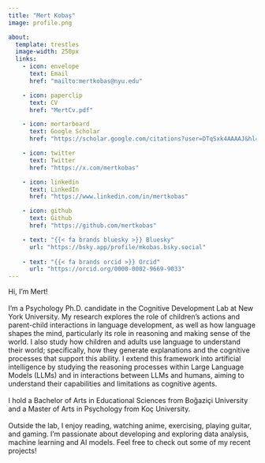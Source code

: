 ```yaml
---
title: "Mert Kobaş"
image: profile.png

about:
  template: trestles
  image-width: 250px
  links:
    - icon: envelope
      text: Email
      href: "mailto:mertkobas@nyu.edu"

    - icon: paperclip
      text: CV
      href: "MertCv.pdf"

    - icon: mortarboard
      text: Google Scholar
      href: "https://scholar.google.com/citations?user=DTqSxk4AAAAJ&hl=en&oi=ao"

    - icon: twitter
      text: Twitter
      href: "https://x.com/mertkobas"

    - icon: linkedin
      text: LinkedIn
      href: "https://www.linkedin.com/in/mertkobas"

    - icon: github
      text: Github
      href: "https://github.com/mertkobas"

    - text: "{{< fa brands bluesky >}} Bluesky"
      url: "https://bsky.app/profile/mkobas.bsky.social"
      
    - text: "{{< fa brands orcid >}} Orcid"
      url: "https://orcid.org/0000-0002-9669-9033"
---
```


Hi, I’m Mert!\
\
I'm a Psychology Ph.D. candidate in the Cognitive Development Lab at New York University. My research explores the role of children's actions and parent-child interactions in language development, as well as how language shapes the mind, particularly its role in reasoning and making sense of the world. I also study how children and adults use language to understand their world; specifically, how they generate explanations and the cognitive processes that support this ability. I extend this framework into artificial intelligence by studying the reasoning processes within Large Language Models (LLMs) and in interactions between LLMs and humans, aiming to understand their capabilities and limitations as cognitive agents.\
\
I hold a Bachelor of Arts in Educational Sciences from Boğaziçi University and a Master of Arts in Psychology from Koç University.\
\
Outside the lab, I enjoy reading, watching anime, exercising, playing guitar, and gaming. I'm passionate about developing and exploring data analysis, machine learning and AI models. Feel free to check out some of my recent projects!
